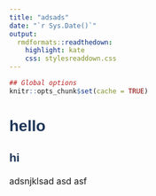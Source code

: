 ```yaml
---
title: "adsads"
date: "`r Sys.Date()`"
output:
  rmdformats::readthedown:
    highlight: kate
    css: stylesreaddown.css
---
```


```r
## Global options
knitr::opts_chunk$set(cache = TRUE)
```


<style>
p {
    font-size: 16px;
    line-height: 24px;
    margin: 0px 0px 12px 0px;
}

h1, h2, h3, h4, h5, h6, legend {
    font-family: Arial, sans-serif;
    font-weight: 700;
    color: #9F2042;
}

#sidebar {
  background: #1d3557;
}

#postamble {
  background:#1d3557;
  border-top:solid 10px #1d3557;
}

.title {
  text-align: center;
  color: #1d3557;
}

.subtitle {
  color: #1d3557;
}

h1, h2, h3, h4, h5, h6, legend {
  color: #1d3557;
}

#content h2 {
    background-color: #1d3557;
}
</style>


# hello

## hi

adsnjklsad
asd
asf